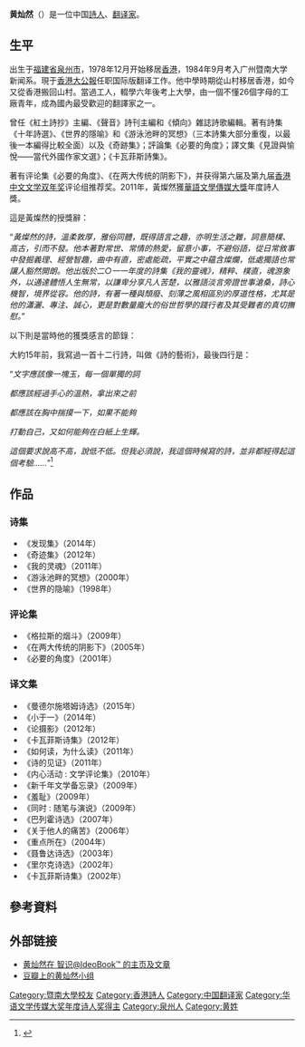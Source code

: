 {{Infobox writer <!-- for more information see [[:Template:Infobox_writer/doc|:Template:Infobox writer/doc]] -->
| name = 黄灿然
| image =
| caption = 
| birth_date = {{Birth year and age|1963}}
| birth_place = [[福建省|福建省]][[泉州市|泉州市]][[罗溪镇_(泉州市)|罗溪公社]]钟山大队晏田生产队<ref>{{Cite magazine |last=陈娟 |date=2018 |title=黄灿然 伟大灵魂的日常奇迹 |url=http://www.fx361.com/page/2018/0410/3366050.shtml |magazine=[[环球人物|环球人物]] |issue=5 |issn=1673-6176 |access-date=2019-09-11}}</ref>
| death_date =
| death_place =
| occupation = [[诗人|诗人]]、[[翻译家|翻译家]]
| genre =|
| notableworks =
| website =
|spouse= 
}}
'''黄灿然'''（{{bd|1963年|}}）是一位中国[[詩人|詩人]]、[[翻译家|翻译家]]。

==生平==
出生于[[福建省|福建省]][[泉州市|泉州市]]，1978年12月开始移居[[香港|香港]]，1984年9月考入广州暨南大学新闻系。現于[[香港|香港]][[大公報|大公報]]任职国际版翻译工作。他中學時期從山村移居香港，如今又從香港搬回山村。當過工人，輟學六年後考上大學，由一個不懂26個字母的工廠青年，成為國內最受歡迎的翻譯家之一。

曾任《紅土詩抄》主編、《聲音》詩刊主編和《傾向》雜誌詩歌編輯。著有詩集《十年詩選》、《世界的隱喻》和《游泳池畔的冥想》（三本詩集大部分重復，以最後一本編得比較全面）以及《奇跡集》；評論集《必要的角度》；譯文集《見證與愉悅——當代外國作家文選》；《卡瓦菲斯詩集》。

著有评论集《必要的角度》、《在两大传统的阴影下》，并获得第六届及第九届[[香港中文文学双年奖|香港中文文学双年奖]]评论组推荐奖。2011年，黃燦然獲[[華語文學傳媒大獎|華語文學傳媒大獎]]年度詩人獎。

這是黃燦然的授獎辭：

“''黃燦然的詩，溫柔敦厚，雅俗同體，既得語言之趣，亦明生活之難，詞意簡樸、高古，引而不發。他本著對常世、常情的熱愛，留意小事，不避俗語，從日常敘事中發掘義理、經營智趣，曲中有直，密處能疏，平實之中蘊含燦爛，低處獨語也常讓人豁然開朗。他出版於二○一一年度的詩集《我的靈魂》，精粹、樸直，魂游象外，以通達體悟人生無常，以謙卑分享凡人苦楚，以雅語淡言旁證世事滄桑，詩心機智，境界從容。他的詩，有著一種與頹廢、刻薄之風相區別的厚道性格，尤其是他的瀟灑、專注、誠心，更是對數量龐大的俗世哲學的踐行者及其受難者的真切撫慰。''”

以下則是當時他的獲獎感言的節錄：

大約15年前，我寫過一首十二行詩，叫做《詩的藝術》，最後四行是：

“''文字應該像一塊玉，每一個單獨的詞''

''都應該經過手心的溫熱，拿出來之前''

''都應該在胸中揣摸一下，如果不能夠''

''打動自己，又如何能夠在白紙上生輝。''

''這個要求說高不高，說低不低。但我必須說，我這個時候寫的詩，並非都經得起這個考驗……''”<ref>{{Cite web|url=http://culture.ifeng.com/huodong/special/huayuchuanmeidajiang/content-4/detail_2012_04/14/13889142_0.shtml|title=年度诗人黄灿然授奖辞：以谦卑分享凡人苦楚|accessdate=2019-02-13|author=凤凰网文化|date=2012-04-14|publisher=凤凰网文化}}</ref>

==作品==
{{Expand list|date=August 2015}}

===诗集===
*《发现集》（2014年）
*《奇迹集》（2012年）
*《我的灵魂》（2011年）
*《游泳池畔的冥想》（2000年）
*《世界的隐喻》（1998年）

===评论集===
*《格拉斯的烟斗》（2009年）
*《在两大传统的阴影下》（2005年）
*《必要的角度》（2001年）

===译文集===
*《曼德尔施塔姆诗选》（2015年）
*《小于一》（2014年）
*《论摄影》（2012年）
*《卡瓦菲斯诗集》（2012年）
*《如何读，为什么读》（2011年）
*《诗的见证》（2011年）
*《内心活动 : 文学评论集》（2010年）
*《新千年文学备忘录》（2009年）
*《羞耻》（2009年）
*《同时 : 随笔与演说》（2009年）
*《巴列霍诗选》（2007年）
*《关于他人的痛苦》（2006年）
*《重点所在》（2004年）
*《聂鲁达诗选》（2003年）
*《里尔克诗选》（2002年）
*《卡瓦菲斯诗集》（2002年）

==參考資料==
{{reflist}}

==外部链接==
* [http://www.ideobook.com/huangcanran/ 黄灿然在 智识@IdeoBook™ 的主页及文章]
* [http://www.douban.com/group/huangcanran/ 豆瓣上的黄灿然小组]

{{華語文學傳媒大獎年度詩人獎|2011}}
{{Authority control}}
{{DEFAULTSORT:H}}
[[Category:暨南大學校友|Category:暨南大學校友]]
[[Category:香港詩人|Category:香港詩人]]
[[Category:中国翻译家|Category:中国翻译家]]
[[Category:华语文学传媒大奖年度诗人奖得主|Category:华语文学传媒大奖年度诗人奖得主]]
[[Category:泉州人|Category:泉州人]]
[[Category:黄姓|Category:黄姓]]